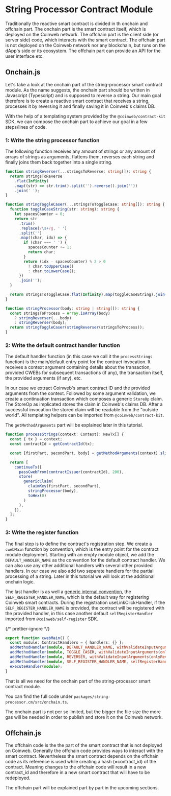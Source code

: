 # String Processor Contract Module

Traditionally the reactive smart contract is divided in th onchain and offchain
part. The onchain part is the smart contract itself, which is deployed on the
Coinweb network. The offchain part is the client side (or server side) code,
which interacts with the smart contract. The offchain part is not deployed on
the Coinweb network nor any blockchain, but runs on the dApp's side or its
ecosystem. The offchain part can provide an API for the user interface etc.

## Onchain.js

Let's take a look at the onchain part of the string-processor smart contract
module. As the name suggests, the onchain part should be written in Javascript
(Typescript) and is supposed to reverse a string. Our main goal therefore is to
create a reactive smart contract that receives a string, processes it by
reversing it and finally saving it in Coinweb's claims DB.

With the help of a templating system provided by the `@coinweb/contract-kit`
SDK, we can compose the onchain part to achieve our goal in a few steps/lines of
code.

### 1: Write the string processor function

The following function receives any amount of strings or any amount of arrays of
strings as arguments, flattens them, reverses each string and finally joins them
back together into a single string.

```ts
function stringReverser(...stringsToReverse: string[]): string {
  return stringsToReverse
    .flat(Infinity)
    .map((str) => str.trim().split('').reverse().join(''))
    .join(' ');
}

function stringToggleCaser(...stringsToToggleCase: string[]): string {
  function toggleCaseString(str: string): string {
    let spacesCounter = 0;
    return str
      .trim()
      .replace(/\s+/g, ' ')
      .split('')
      .map((char, idx) => {
        if (char === ' ') {
          spacesCounter += 1;
          return char;
        }
        return (idx - spacesCounter) % 2 > 0
          ? char.toUpperCase()
          : char.toLowerCase();
      })
      .join('');
  }

  return stringsToToggleCase.flat(Infinity).map(toggleCaseString).join(' ');
}

function stringProcessor(body: string | string[]): string {
  const stringsToProcess = Array.isArray(body)
    ? stringReverser(...body)
    : stringReverser(body);
  return stringToggleCaser(stringReverser(stringsToProcess));
}
```

### 2: Write the default contract handler function

The default handler function (in this case we call it the `processStrings`
function) is the main/default entry point for the contract invocation. It
receives a context argument containing details about the transaction, provided
CWEBs for subsequent transactions (if any), the transaction itself, the provided
arguments (if any), etc.

In our case we extract Coinweb's smart contract ID and the provided arguments
from the context. Followed by some argument validation, we create a continuation
transaction which composes a generic `StoreOp` claim. The StoreOp as implicated
stores the claim in Coinweb's claims DB. After a successful invocation the
stored claim will be readable from the "outside world". All templating helpers
can be imported from `@coinweb/contract-kit`.

The `getMethodArguments` part will be explained later in this tutorial.

```ts
function processStrings(context: Context): NewTx[] {
  const { tx } = context;
  const contractId = getContractId(tx);

  const [firstPart, secondPart, body] = getMethodArguments(context).slice(1);

  return [
    continueTx([
      passCwebFrom(contractIssuer(contractId), 200),
      store(
        genericClaim(
          claimKey(firstPart, secondPart),
          stringProcessor(body),
          toHex(0)
        )
      ),
    ]),
  ];
}
```

### 3: Write the register function

The final step is to define the contract's registration step. We create a
`cwebMain` function by convention, which is the entry point for the contract
module deployment. Starting with an empty module object, we add the
`DEFAULT_HANDLER_NAME` as the convention for the default contract handler. We
can also use any other additional handlers with several other provided handlers.
In our case we also add two separate handlers for the partial processing of a
string. Later in this tutorial we will look at the additional onchain logic.

The last handler is as well a
[generic internal convention](https://docs.coinweb.io/develop/reactive-smart-contracts/contract-registration/self-register),
the `SELF_REGISTER_HANDLER_NAME`, which is the default way for registering
Coinweb smart contracts. During the registration useLinkClickHandler, if the
`SELF_REGISTER_HANDLER_NAME` is provided, the contract will be registered with
the provided handler, in this case another default `selfRegisterHandler`
imported from `@coinweb/self-register` SDK.

{/* prettier-ignore */}
```ts
export function cwebMain() {
  const module: ContractHandlers = { handlers: {} };
  addMethodHandler(module, DEFAULT_HANDLER_NAME, withValidateInputArguments(processStrings));
  addMethodHandler(module, TOGGLE_CASER, withValidateInputArguments(onlyToggleCase));
  addMethodHandler(module, REVERSER, withValidateInputArguments(onlyReverse));
  addMethodHandler(module, SELF_REGISTER_HANDLER_NAME, selfRegisterHandler);
  executeHandler(module);
}
```

That is all we need for the onchain part of the string-processor smart contract
module.

You can find the full code under `packages/string-processor.cm/src/onchain.ts`.

The onchain part is not per se limited, but the bigger the file size the more
gas will be needed in order to publish and store it on the Coinweb network.

## Offchain.js

The offchain code is the the part of the smart contract that is not deployed on
Coinweb. Generally the offchain code provides ways to interact with the smart
contract. Nevertheless the smart contract depends on the offchain code as its
reference is used while creating a hash (=contract_id) of the contract. Meaning
changes to the offchain code will result in a new contract_id and therefore in a
new smart contract that will have to be redeployed.

The offchain part will be explained part by part in the upcoming sections.
